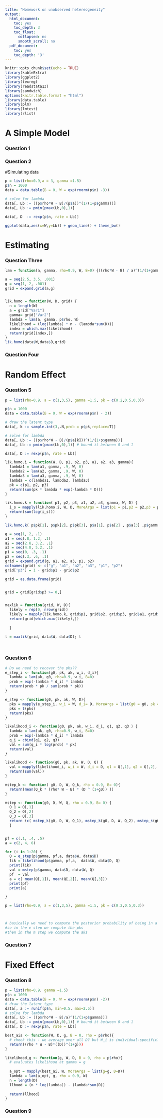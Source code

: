 ```yaml
---
title: "Homework on unobserved hetereogeneity"
output:
  html_document:
    toc: yes
    toc_depth: 3
    toc_float:
      collapsed: no
      smooth_scroll: no
  pdf_document:
    toc: yes
    toc_depth: '3'
---
```


```r
knitr::opts_chunk$set(echo = TRUE)
library(kableExtra)
library(ggplot2)
library(texreg)
library(readstata13)
library(sandwich)
options(knitr.table.format = "html") 
library(data.table)
library(plm)
library(lmtest)
library(rlist)
```

# A Simple Model 
### Question 1 
### Question 2
#Simulating data 

```r
p = list(rho=0.9,a = 3, gamma =1.5)
p$n = 1000
data = data.table(B = 0, W = exp(rnorm(p$n) -3))

# solve for lambda
data[, Lb := ((p$rho*W - B)/(p$a))^(1/(1+p$gamma))]
data[, Lb := pmin(pmax(Lb,0),1)]

data[, D  := rexp(p$n, rate = Lb)]

ggplot(data,aes(x=W,y=Lb)) + geom_line() + theme_bw()
```


# Estimating 
### Question Three 

```r
lam = function(a, gamma, rho=0.9, W, B=0) {((rho*W - B) / a)^(1/(1+gamma))}

a = seq(2.5, 3.5, .001)
g = seq(1, 2, .001)
grid = expand.grid(a,g)


lik.homo = function(W, D, grid) {
  n = length(W)
  a = grid["Var1"]  
  gamma= grid["Var2"] 
  lambda = lam(a, gamma, p$rho, W)
  likelihood = (log(lambda) * n - (lambda*sum(D))) 
  index = which.max(likelihood)
  return(grid[index,])
}
lik.homo(data$W,data$D,grid)
```

### Question Four 
# Random Effect 
### Question 5 
```r
p = list(rho=0.9, a = c(1,3,5), gamma =1.5, pk = c(0.2,0.5,0.3))

p$n = 1000
data = data.table(B = 0, W = exp(rnorm(p$n) - 2))

# draw the latent type
data[, k := sample.int(3,.N,prob = p$pk,replace=T)]

# solve for lambda
data[, Lb := ((p$rho*W - B)/(p$a[k]))^(1/(1+p$gamma))]
data[, Lb := pmin(pmax(Lb,0),1)] # bound it between 0 and 1

data[, D := rexp(p$n, rate = Lb)]
```

```r
lik.homo.i = function(W, D, p1, p2, p3, a1, a2, a3, gamma){
  lambda1 = lam(a1, gamma, .9, W, 0)
  lambda2 = lam(a2, gamma, .9, W, 0)
  lambda3 = lam(a3, gamma, .9, W, 0)
  lambda = c(lambda1, lambda2, lambda3)
  pk = c(p1, p2, p3)
  return(sum(pk * lambda * exp(-lambda * D)))
}

lik.homo.k = function( p1, p2, p3, a1, a2, a3, gamma, W, D) { 
  i_s = mapply(lik.homo.i, W, D, MoreArgs = list(p1 = p1,p2 = p2,p3 = p3, a1 = a1, a2 = a2, a3 = a3, gamma = gamma))
  return(sum(log(i_s)))
}

lik.homo.k( p$pk[1], p$pk[2], p$pk[3], p$a[1], p$a[2] , p$a[3] ,p$gamma, data$W,data$D)

g = seq(1, 2, .1)
a1 = seq(.8, 1.2, .1)
a2 = seq(2.8, 3.2, .1)
a3 = seq(4.8, 5.2, .1)
p1 = seq(0, .3, .1)
p2 = seq(.3, .6, .1)
grid = expand.grid(g, a1, a2, a3, p1, p2)
colnames(grid) <- c("g", "a1", "a2", "a3", "p1", "p2")
grid['p3'] = 1 - grid$p1 - grid$p2 

grid = as.data.frame(grid)


grid = grid[grid$p3 >= 0,]


maxlik = function(grid, W, D){
  likely = rep(0, nrow(grid))
  likely = mapply(lik.homo.k, grid$p1, grid$p2, grid$p3, grid$a1, grid$a2, grid$a3, grid$g, MoreArgs = list(W, D))
  return(grid[which.max(likely),])
  
  }

t = maxlik(grid, data$W, data$D); t

  
```


### Question 6 
``` r
# Do we need to recover the pks??
e_step_i <- function(g0, pk, ak, w_i, d_i){
  lambda = lam(ak, g0, rho=0.9, w_i, B=0)
  prob = exp(-lambda * d_i) * lambda
  return(prob * pk / sum(prob * pk))
}

e_step <- function(g0, pk, ak, W, D){
  pks = mapply(e_step_i, w_i = W, d_i= D, MoreArgs = list(g0 = g0, pk = pk, ak = ak))
  pks = t(pks)
  return(pks)
}

likelihood_i <- function(g0, pk, ak, w_i, d_i, q1, q2, q3 ) { 
  lambda = lam(ak, g0, rho=0.9, w_i, B=0)
  prob = exp(-lambda * d_i) * lambda
  q_i = cbind(q1, q2, q3)
  val = sum(q_i * log(prob) * pk)
  return(val)
}

likelihood <- function(g0, pk, ak, W, D, Q) { 
  val = mapply(likelihood_i, w_i = W, d_i = D, q1 = Q[,1], q2 = Q[,2], q3 = Q[,3], MoreArgs = list(g0 = g0, pk = pk, ak = ak))
  return(sum(val))
}

mstep_k <- function( g0, D, W, Q_k, rho = 0.9, B= 0){ 
  return(mean(Q_k * (rho* W - B) * (D ^ (1+g0)) ))
}

mstep <- function(g0, D, W, Q, rho = 0.9, B= 0) { 
  Q_1 = Q[,1]
  Q_2 = Q[,2]
  Q_3 = Q[,3]
  return (c( mstep_k(g0, D, W, Q_1), mstep_k(g0, D, W, Q_2), mstep_k(g0, D, W, Q_3)))
  }


pf = c(.1, .4, .5)
a = c(2, 4, 6) 

for (i in 1:20) { 
  Q = e_step(p$gamma, pf,a, data$W, data$D)
  lik = likelihood(p$gamma, pf,a,  data$W, data$D, Q)
  print(lik)
  val = mstep(p$gamma, data$D, data$W, Q)
  pf  = val
  a = c( mean(Q[,1]), mean(Q[,2]), mean(Q[,3]))
  print(pf)
  print(a)

}

p = list(rho=0.9, a = c(1,3,5), gamma =1.5, pk = c(0.2,0.5,0.3))

  

# basically we need to compute the posterior probability of being in a group given the data 
#so in the e step we compute the pks 
#then in the m step we compute the aks 

```

### Question 7  
# Fixed Effect 
### Question 8 
```r

p = list(rho=0.9, gamma =1.5)
p$n = 1000
data = data.table(B = 0, W = exp(rnorm(p$n) -2))
# draw the latent type
data[, a := runif(p$n, min=0.5, max=2.5)]
# solve for lambda
data[, Lb := ((p$rho*W - B)/a)^(1/(1+p$gamma))]
data[, Lb := pmin(pmax(Lb,0),1)] # bound it between 0 and 1
data[, D := rexp(p$n, rate = Lb)]

best_ais <- function(W, D, g, B = 0, rho = p$rho){
  # check this - we average over all D? but W_i is individual-specific?
  return((rho * W - B)*((D))^(1+g)))
}

likelihood_g <- function(g, W, D, B = 0, rho = p$rho){
  # evaluates likelihood at gamma = g
  
  a_opt = mapply(best_ai, W, MoreArgs = list(g=g, D=D))
  lambda = lam(a_opt, g, rho = 0.9, W)
  n = length(D)
  llhood = (n * log(lambda)) - (lambda*sum(D))
  
  return(llhood)
}

```
### Question 9 


